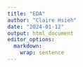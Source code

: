 ```yaml
---
title: "EDA"
author: "Claire Hsieh"
date: "2024-01-12"
output: html_document
editor_options: 
  markdown: 
    wrap: sentence
---
```



```r

```





